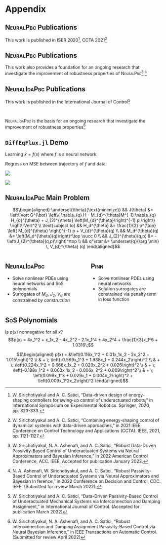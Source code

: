 # Appendix {visibility="uncounted"}

## <span style="font-variant:small-caps;">NeuralPbc</span> Publications {visibility="uncounted"}
<!-- ###################################################################### -->

This work is published in ISER 2020[^iser], CCTA 2021[^ccta]

[^iser]: W. Sirichotiyakul and A. C. Satici, “Data-driven design of energy-shaping controllers for swing-up control of underactuated robots,” in International Symposium on Experimental Robotics. Springer, 2020, pp. 323-333.

[^ccta]: W. Sirichotiyakul and A. C. Satici, “Combining energy-shaping control of dynamical systems with data-driven approaches,” in 2021 IEEE Conference on Control Technology and Applications (CCTA). IEEE, 2021, pp. 1121-1127. 

## <span style="font-variant:small-caps;">NeuralPbc</span> Publications {visibility="uncounted"}
<!-- ###################################################################### -->

This work also provides a foundation for an ongoing research that investigate the improvement of robustness properties of <span style="font-variant:small-caps;">NeuralPbc</span>[^acc]<sup>,</sup>[^css]

[^acc]: W. Sirichotiyakul, N. A. Ashenafi, and A. C. Satici, “Robust Data-Driven Passivity-Based Control of Underactuated Systems via Neural Approximators and Bayesian Inference,” in 2022 American Control Conference, ACC. IEEE, Accepted for publication January 2022.

[^css]: N. A. Ashenafi, W. Sirichotiyakul, and A. C. Satici, “Robust Passivity-Based Control of Underactuated Systems via Neural Approximators and Bayesian In ference,” in 2022 Conference on Decision and Control, CDC. IEEE. (Submitted for review March 2022).


## <span style="font-variant:small-caps;">NeuralIdaPbc</span> Publications {visibility="uncounted"}
<!-- ###################################################################### -->

This work is published in the International Journal of Control[^ijc]

[^ijc]: W. Sirichotiyakul and A. C. Satici, “Data-Driven Passivity-Based Control of Underactuated Mechanical Systems via Interconnection and Damping Assignment,” in International Journal of Control. (Accepted for publication March 2022)

\ 

<span style="font-variant:small-caps;">NeuralIdaPbc</span> is the basis for an ongoing research that investigate the improvement of robustness properties[^tacon]

[^tacon]: W. Sirichotiyakul, N. A. Ashenafi, and A. C. Satici, “Robust Interconnection and Damping Assignment Passivity-Based Control via Neural Bayesian Inference,” in IEEE Transactions on Automatic Control. (Submitted for review April 2022)


## `DiffEqFlux.jl` Demo {visibility="uncounted"}
<!-- ###################################################################### -->

Learning $\dot{x} = f(x)$ where $f$ is a neural network

Regress on MSE between trajectory of $f$ and data

:::: {.r-stack}
![](contents/assets/diffeqflux_1.png){.fragment .fade-out fragment-index=0}

![](contents/assets/diffeqflux_2.gif){.fragment .fade-in fragment-index=0}
::::


## <span style="font-variant:small-caps;">NeuralIdaPbc</span> Main Problem {.smaller visibility="uncounted"}
<!-- ###################################################################### -->

$$\begin{aligned} \underset{\theta}{\text{minimize}} && J(\theta) &= \left\lVert G^{\bot} \left\{ \nabla_{q} H - M_{d}^{\theta}M^{-1} \nabla_{q} H_{d}^{\theta} + J_{2}^{\theta} \left(M_{d}^{\theta}\right)^{-1} p \right\} \right\rVert^2  \\ \text{subject to}  && H_d^{\theta} &= \frac{1}{2} p^{\top} \left( M_{d}^{\theta} \right)^{-1} p + V_{d}^{\theta}(q) \\ && M_d^{\theta}(q) &= \left(M_d^{\theta}(q)\right)^\top \succ 0 \\ && J_{2}^{\theta}(q,p) &= -\left(J_{2}^{\theta}(q,p)\right)^\top \\ && q^\star &= \underset{q}{\arg \min} \, V_{d}^{\theta} (q) \end{aligned}$$

::::: {.fragment}
:::: {.columns}

::: {.column width=49%}

::: {.callout-tip icon="false"}
## <span style="font-variant:small-caps;">NeuralIdaPbc</span>

- Solve nonlinear PDEs using neural networks and SoS polynomials
- Surrogates of $M_d$, $J_2$, $V_d$ are constrained *by construction*

:::

:::

::: {.column width=2%} 

:::

::: {.column width=49%}
::: {.callout-tip icon="false"}
## <span style="font-variant:small-caps;">Pinn</span>

- Solve nonlinear PDEs using neural networks
- Solution surrogates are constrained via penalty term in loss function


:::
:::

::::
:::::


## <span style="font-variant:small-caps;">SoS</span> Polynomials {visibility="uncounted"}
<!-- ###################################################################### -->

Is $p(x)$ nonnegative for all $x$?
$$p(x) = 4x_1^2 + x_1x_2 - 4x_2^2 - 2.1x_1^4 + 4x_2^4 + \frac{1}{3}x_1^6 + 1.0316\;$$

::: {.fragment}
$$\begin{aligned} p(x) = &\left(0.116x_1^2 + 0.01x_1x_2 - 2x_2^2 + 1.015\right)^2 \\ & + \; \left(-0.569x_1^3 + 1.938x_1 + 0.244x_2\right)^2 \\ & + \; \left(0.224x_1^2 + 0.666x_1x_2 + 0.029x_2^2 + 0.026\right)^2 \\ & + \; \left(-0.188x_1^2 + 0.063x_1x_2 - 0.006x_2^2 + 0.009\right)^2 \\ & + \; \left(0.099x_1^3 + 0.029x_1 + 0.004x_2\right)^2 + \left(0.009x_1^2x_2\right)^2 \end{aligned}$$
::: 
